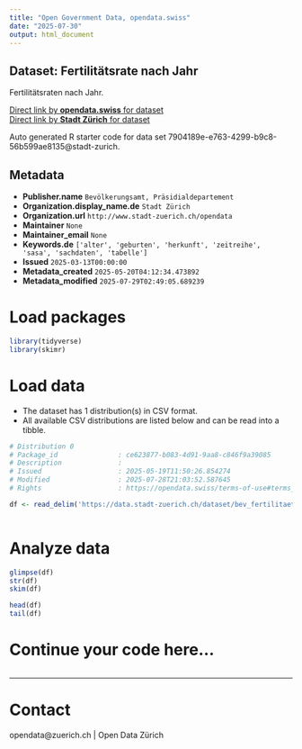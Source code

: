 ```yaml
---
title: "Open Government Data, opendata.swiss"
date: "2025-07-30"
output: html_document
---
```


## Dataset: Fertilitätsrate nach Jahr


Fertilitätsraten nach Jahr.


[Direct link by **opendata.swiss** for dataset](https://opendata.swiss/de/dataset/fertilitatsrate-nach-jahr)<br>
[Direct link by **Stadt Zürich** for dataset](https://data.stadt-zuerich.ch/dataset/bev_fertilitaet_jahr_od411a)

Auto generated R starter code for data set 7904189e-e763-4299-b9c8-56b599ae8135@stadt-zurich.

## Metadata

- **Publisher.name** `Bevölkerungsamt, Präsidialdepartement`
- **Organization.display_name.de** `Stadt Zürich`
- **Organization.url** `http://www.stadt-zuerich.ch/opendata`
- **Maintainer** `None`
- **Maintainer_email** `None`
- **Keywords.de** `['alter', 'geburten', 'herkunft', 'zeitreihe', 'sasa', 'sachdaten', 'tabelle']`
- **Issued** `2025-03-13T00:00:00`
- **Metadata_created** `2025-05-20T04:12:34.473892`
- **Metadata_modified** `2025-07-29T02:49:05.689239`


# Load packages

```r

library(tidyverse)
library(skimr)

```

# Load data

-   The dataset has 1 distribution(s) in CSV format.
-   All available CSV distributions are listed below and can be read into a tibble.

```r

# Distribution 0
# Package_id               : ce623877-b083-4d91-9aa8-c846f9a39085
# Description              : 
# Issued                   : 2025-05-19T11:50:26.854274
# Modified                 : 2025-07-28T21:03:52.587645
# Rights                   : https://opendata.swiss/terms-of-use#terms_open

df <- read_delim('https://data.stadt-zuerich.ch/dataset/bev_fertilitaet_jahr_od411a/download/BEV411OD411A.csv')



```

# Analyze data

```r

glimpse(df)
str(df)
skim(df)

head(df)
tail(df)

```

# Continue your code here...

```r

```

------------------------------------------------------------------------

# Contact

opendata@zuerich.ch | Open Data Zürich
